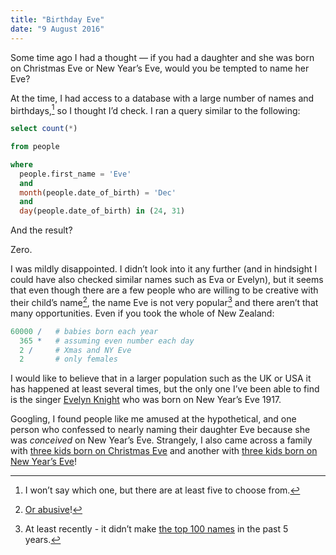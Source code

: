 ```yaml
---
title: "Birthday Eve"
date: "9 August 2016"
---
```


Some time ago I had a thought --- if you had a daughter and she was born on Christmas Eve or New Year's Eve, would you be tempted to name her Eve?

At the time, I had access to a database with a large number of names and birthdays,^[I won't say
which one, but there are at least five to choose from.]
so I thought I'd check. I ran a query similar to the following:

```sql
select count(*)

from people

where
  people.first_name = 'Eve'
  and
  month(people.date_of_birth) = 'Dec'
  and
  day(people.date_of_birth) in (24, 31)
```

And the result?

Zero.

I was mildly disappointed. I didn't look into it any further (and in hindsight I could have also
checked similar names such as Eva or Evelyn), but it seems that even though there are a few
people who are willing to be creative with their child's name^[[Or abusive](http://mentalfloss.com/article/68768/22-outlawed-baby-names-around-world)!], the name Eve is not very popular^[At least recently - it
didn't make [the top 100 names](https://www.dia.govt.nz/diawebsite.nsf/wpg_URL/Services-Births-Deaths-and-Marriages-Most-Popular-Male-and-Female-First-Names?OpenDocument) in the past 5 years.]
and there aren't that many opportunities. Even if you took the whole of New Zealand:

```r
60000 /   # babies born each year
  365 *   # assuming even number each day
  2 /     # Xmas and NY Eve
  2       # only females
```

I would like to believe that in a larger population such as the UK or USA it has happened at least
several times, but the only one I've been able to find is the singer
[Evelyn Knight](https://en.wikipedia.org/wiki/Evelyn_Knight_(singer)) who was born on New Year's Eve 1917.

Googling, I found people like me amused at the hypothetical, and one person who confessed to nearly naming
their daughter Eve because she was _conceived_ on New Year's Eve.
Strangely, I also came across a family with
[three kids born on Christmas Eve](http://www.huffingtonpost.co.uk/2014/12/26/mum-has-three-children-all-born-on-christmas-eve_n_7318368.html)
and another with
[three kids born on New Year's Eve](http://www.thelocal.es/20160112/the-spanish-woman-who-always-gave-birth-on-new-years-eve)!

